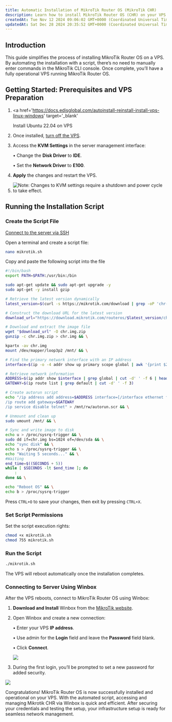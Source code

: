 ```yaml
---
title: Automatic Installation of MikroTik Router OS (MikroTik CHR)
description: Learn how to install MikroTik Router OS (CHR) on your VPS with an automated script. Step-by-step instructions for setup, configuration, and connecting via Winbox.
createdAt: Tue Nov 12 2024 09:06:02 GMT+0000 (Coordinated Universal Time)
updatedAt: Sat Dec 28 2024 20:35:52 GMT+0000 (Coordinated Universal Time)
---
```


## Introduction

This guide simplifies the process of installing MikroTik Router OS on a VPS. By automating the installation with a script, there’s no need to manually enter commands in the MikroTik CLI console. Once complete, you’ll have a fully operational VPS running MikroTik Router OS.

## Getting Started: Prerequisites and VPS Preparation

1. <a
     href='https://docs.edisglobal.com/autoinstall-reinstall-install-vps-linux-windows'
     target='_blank'
   >
     Install Ubuntu 22.04 on VPS
   </a>
2. Once installed, <a href="https://docs.edisglobal.com/power-cycle-or-reboot-a-vps" target="_blank">turn off the VPS</a>.&#x20;
3. Access the **KVM Settings** in the server management interface:

   • Change the **Disk Driver** to **IDE**.

   • Set the **Network Driver** to **E100**.

4. **Apply** the changes and restart the VPS.

5. ![](/assets/HBuvnsEfBThxg38W0vgJY_image.png "Note: Changes to KVM settings require a shutdown and power cycle to take effect.")

## Running the Installation Script

### **Create the Script File&#xA;**

<a href='https://docs.edisglobal.com/linux-secure-shell-ssh' target='_blank'>
  Connect to the server via SSH
</a>

Open a terminal and create a script file:

```bash
nano mikrotik.sh
```

Copy and paste the following script into the file

```bash
#!/bin/bash
export PATH=$PATH:/usr/bin:/bin

sudo apt-get update && sudo apt-get upgrade -y
sudo apt-get -y install gzip

# Retrieve the latest version dynamically
latest_version=$(curl -s https://mikrotik.com/download | grep -oP 'chr-\K[0-9]+\.[0-9]+\.[0-9]+(?=\.img\.zip)' | sort -V | tail -n 1)

# Construct the download URL for the latest version
download_url="https://download.mikrotik.com/routeros/$latest_version/chr-$latest_version.img.zip"

# Download and extract the image file
wget "$download_url" -O chr.img.zip
gunzip -c chr.img.zip > chr.img && \

kpartx -av chr.img
mount /dev/mapper/loop3p2 /mnt/ && \

# Find the primary network interface with an IP address
interface=$(ip -o -4 addr show up primary scope global | awk '{print $2}' | head -n 1)

# Retrieve network information
ADDRESS=$(ip addr show $interface | grep global | cut -d' ' -f 6 | head -n 1)
GATEWAY=$(ip route list | grep default | cut -d' ' -f 3)

# Create autorun script
echo "/ip address add address=$ADDRESS interface=[/interface ethernet find where name=ether1]
/ip route add gateway=$GATEWAY
/ip service disable telnet" > /mnt/rw/autorun.scr && \

# Unmount and clean up
sudo umount /mnt/ && \

# Sync and write image to disk
echo u > /proc/sysrq-trigger && \
sudo dd if=chr.img bs=1024 of=/dev/sda && \
echo "sync disk" && \
echo s > /proc/sysrq-trigger && \
echo "Waiting 5 seconds..." && \
#Waiting
end_time=$((SECONDS + 5))
while [ $SECONDS -lt $end_time ]; do
    :
done && \

echo "Reboot OS" && \
echo b > /proc/sysrq-trigger
```

Press `CTRL+O` to save your changes, then exit by pressing `CTRL+X`.

### **Set Script Permissions**

Set the script execution rights:

```bash
chmod +x mikrotik.sh
chmod 755 mikrotik.sh
```

### **Run the Script**

```bash
./mikrotik.sh
```

The VPS will reboot automatically once the installation completes.

### Connecting to Server Using Winbox

After the VPS reboots, connect to MikroTik Router OS using Winbox:

1. **Download and Install** Winbox from the [MikroTik website](https://mikrotik.com/download).

2. Open Winbox and create a new connection:

   • Enter your VPS **IP address**.

   • Use admin for the **Login** field and leave the **Password** field blank.

   • Click **Connect**.

   ![](/assets/y9B0AGVAxYeSyeZVyaDis-CxSq9rYIoBmHYZ9f10ljp-20241112-101352.png)

3. During the first login, you’ll be prompted to set a new password for added security.

![](/assets/y9B0AGVAxYeSyeZVyaDis-5QY8EKzVD1DhazfKvT1H8-20241112-102055.png)

Congratulations! MikroTik Router OS is now successfully installed and operational on your VPS. With the automated script, accessing and managing Mikrotik CHR via Winbox is quick and efficient. After securing your credentials and testing the setup, your infrastructure setup is ready for seamless network management.
